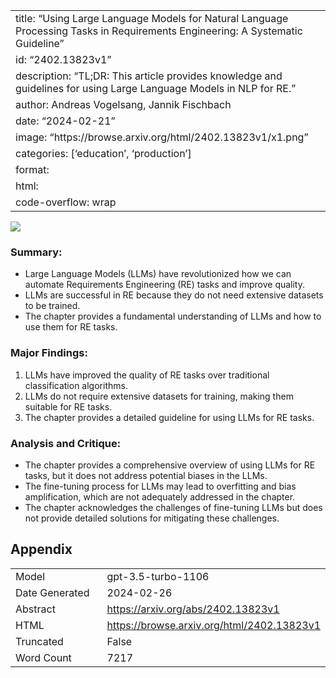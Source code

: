 
---
title: "Using Large Language Models for Natural Language Processing Tasks in Requirements Engineering: A Systematic Guideline"
id: "2402.13823v1"
description: "TL;DR: This article provides knowledge and guidelines for using Large Language Models in NLP for RE."
author: Andreas Vogelsang, Jannik Fischbach
date: "2024-02-21"
image: "https://browse.arxiv.org/html/2402.13823v1/x1.png"
categories: ['education', 'production']
format:
  html:
    code-overflow: wrap
---

![](https://browse.arxiv.org/html/2402.13823v1/x1.png)

### **Summary:**
- Large Language Models (LLMs) have revolutionized how we can automate Requirements Engineering (RE) tasks and improve quality.
- LLMs are successful in RE because they do not need extensive datasets to be trained.
- The chapter provides a fundamental understanding of LLMs and how to use them for RE tasks.

### **Major Findings:**
1. LLMs have improved the quality of RE tasks over traditional classification algorithms.
2. LLMs do not require extensive datasets for training, making them suitable for RE tasks.
3. The chapter provides a detailed guideline for using LLMs for RE tasks.

### **Analysis and Critique:**
- The chapter provides a comprehensive overview of using LLMs for RE tasks, but it does not address potential biases in the LLMs.
- The fine-tuning process for LLMs may lead to overfitting and bias amplification, which are not adequately addressed in the chapter.
- The chapter acknowledges the challenges of fine-tuning LLMs but does not provide detailed solutions for mitigating these challenges.

## Appendix

|          |          |
|----------|----------|
| Model     | gpt-3.5-turbo-1106       |
| Date Generated     | 2024-02-26       |
| Abstract | [https://arxiv.org/abs/2402.13823v1](https://arxiv.org/abs/2402.13823v1)        |
| HTML     | [https://browse.arxiv.org/html/2402.13823v1](https://browse.arxiv.org/html/2402.13823v1)       |
| Truncated       | False       |
| Word Count       | 7217       |